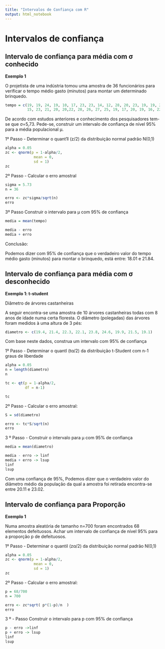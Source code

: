 ```yaml
---
title: "Intervalos de Confiança com R"
output: html_notebook
---
```


# Intervalos de confiança

## Intervalo de confiança para média com σ conhecido

**Exemplo 1**

O projetista de uma indústria tomou uma amostra de 36 funcionários para verificar o tempo médio gasto (minutos) para montar um determinado brinquedo.

```r
tempo = c(19, 19, 24, 19, 10, 17, 23, 23, 14, 12, 28, 20, 23, 19, 19, 21, 20, 17,
          15, 23, 21, 20, 20,22, 28, 26, 27, 25, 19, 17, 20, 19, 16, 22, 19, 13)
```

De acordo com estudos anteriores e conhecimento dos pesquisadores tem-se que σ=5,73. Pede-se, construir um intervalo de confiança de nível 95% para a média populacional μ.

1º Passo - Determinar o quant1l (z/2) da distribuição normal padrão N(0,1)

```r
alpha = 0.05
zc <- qnorm(p = 1-alpha/2,
             mean = 0,
             sd = 1)
zc
```

2º Passo - Calcular o erro amostral

```r
sigma = 5.73
n = 36

erro <- zc*sigma/sqrt(n)
erro
```

3º Passo Construir o intervalo para μ com 95% de confiança

```r
media = mean(tempo)

media - erro
media + erro
```

Conclusão:

Podemos dizer com 95% de confiança que o verdadeiro valor do tempo médio gasto (minutos) para montar o brinquedo, está entre: 18.01 e 21.84.

## Intervalo de confiança para média com σ desconhecido

**Exemplo 1: t-student**

Diâmetro de árvores castanheiras

A seguir encontra-se uma amostra de 10 árvores castanheiras todas com 8 anos de idade numa certa floresta. O diâmetro (polegadas) das árvores foram medidos à uma altura de 3 pés:

```r
diametro <- c(19.4, 21.4, 22.3, 22.1, 23.8, 24.6, 19.9, 21.5, 19.1)
```

Com base neste dados, construa um intervalo com 95% de confiança

1º Passo - Determinar o quantl (tα/2) da distribuição t-Student com n-1 graus de liberdade

```r
alpha = 0.05
n = length(diametro)
n

```

```r
tc <- qt(p = 1-alpha/2,
         df = n-1)

tc
```

2º Passo - Calcular o erro amostral:

```r
S = sd(diametro)

erro <- tc*S/sqrt(n)
erro
```

3 º Passo - Construir o intervalo para μ com 95% de confiança

```r
media = mean(diametro)

media - erro -> linf
media + erro -> lsup
linf
lsup
```

Com uma confiança de 95%, Podemos dizer que o verdadeiro valor do diâmetro médio da população da qual a amostra foi retirada encontra-se entre 20.11 e 23.02.

## Intervalo de confiança para Proporção

**Exemplo 1**

Numa amostra aleatória de tamanho n=700 foram encontrados 68 elementos defeituosos. Achar um intervalo de confiança de nível 95% para a proporção p de defeituosos.

1º Passo - Determinar o quantil (zα/2) da distribuição normal padrão N(0,1)

```r
alpha = 0.05
zc <- qnorm(p = 1-alpha/2,
             mean = 0,
             sd = 1)
zc
```

2º Passo - Calcular o erro amostral:

```r
p = 68/700
n = 700

erro <- zc*sqrt( p*(1-p)/n  )
erro
```

3 º - Passo Construir o intervalo para p com 95% de confiança

```r
p - erro ->linf
p + erro -> lsup
linf
lsup
```
